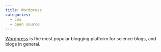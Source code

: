 ```yaml
---
title: Wordpress
categories:
  - cms
  - open source
---
```


[Wordpress](https://wordpress.org) is the most popular blogging platform for science blogs, and blogs in general.